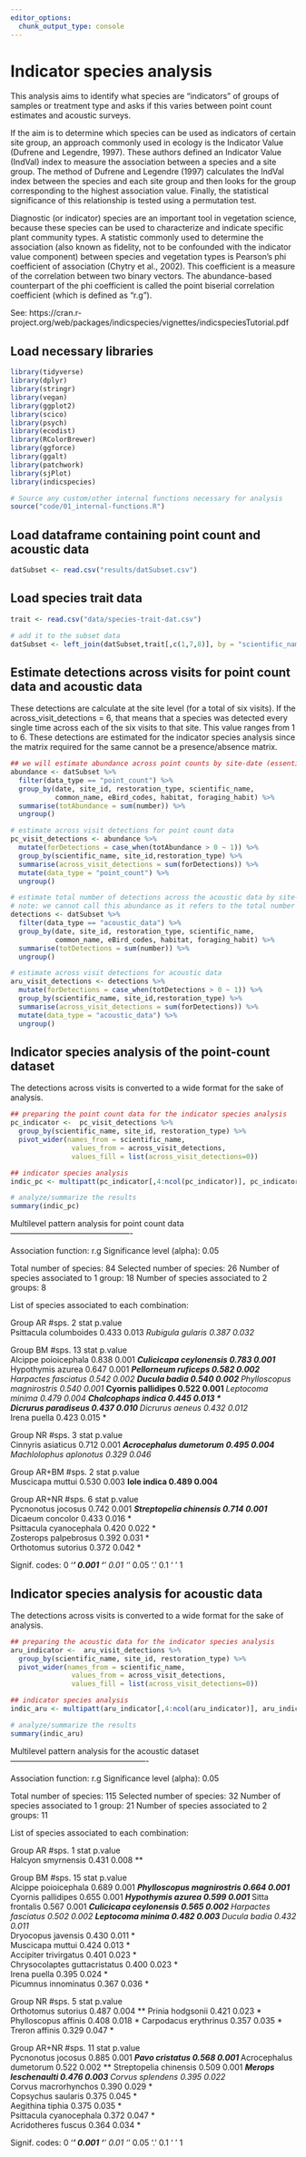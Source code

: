 ```yaml
---
editor_options: 
  chunk_output_type: console
---
```


# Indicator species analysis  

This analysis aims to identify what species are “indicators” of groups of samples or treatment type and asks if this varies between point count estimates and acoustic surveys. 

If the aim is to determine which species can be used as indicators of certain site group, an approach commonly used in ecology is the Indicator Value (Dufrene and Legendre, 1997). These authors defined an Indicator Value (IndVal) index to measure the association between a species and a site group. The method of Dufrene and Legendre (1997) calculates the IndVal index between the species and each site group and then looks for the group corresponding to the highest association value. Finally, the statistical significance of this relationship is tested using a permutation test.  

Diagnostic (or indicator) species are an important tool in vegetation science, because these species can be used to characterize and indicate specific plant community types. A statistic commonly used to determine the association (also known as fidelity, not to be confounded with the indicator value component) between species and vegetation types is Pearson’s phi coefficient of association
(Chytry et al., 2002). This coefficient is a measure of the correlation between two binary vectors. The abundance-based counterpart of the phi coefficient is called the point biserial correlation coefficient (which is defined as "r.g").  

See: https://cran.r-project.org/web/packages/indicspecies/vignettes/indicspeciesTutorial.pdf  

## Load necessary libraries
```r
library(tidyverse)
library(dplyr)
library(stringr)
library(vegan)
library(ggplot2)
library(scico)
library(psych)
library(ecodist)
library(RColorBrewer)
library(ggforce)
library(ggalt)
library(patchwork)
library(sjPlot)
library(indicspecies)

# Source any custom/other internal functions necessary for analysis
source("code/01_internal-functions.R")
```

## Load dataframe containing point count and acoustic data
```r
datSubset <- read.csv("results/datSubset.csv")
```

## Load species trait data
```r
trait <- read.csv("data/species-trait-dat.csv")

# add it to the subset data
datSubset <- left_join(datSubset,trait[,c(1,7,8)], by = "scientific_name")
```

## Estimate detections across visits for point count data and acoustic data  

These detections are calculate at the site level (for a total of six visits). If the across_visit_detections = 6, that means that a species was detected every single time across each of the six visits to that site. This value ranges from 1 to 6. These detections are estimated for the indicator species analysis since the matrix required for the same cannot be a presence/absence matrix.    
```r
## we will estimate abundance across point counts by site-date (essentially corresponding to visit)
abundance <- datSubset %>%
  filter(data_type == "point_count") %>%
  group_by(date, site_id, restoration_type, scientific_name,
           common_name, eBird_codes, habitat, foraging_habit) %>%
  summarise(totAbundance = sum(number)) %>%
  ungroup()

# estimate across visit detections for point count data
pc_visit_detections <- abundance %>%
  mutate(forDetections = case_when(totAbundance > 0 ~ 1)) %>%
  group_by(scientific_name, site_id,restoration_type) %>%
  summarise(across_visit_detections = sum(forDetections)) %>%
  mutate(data_type = "point_count") %>%
  ungroup()

# estimate total number of detections across the acoustic data by site-date (essentially corresponds to a visit)
# note: we cannot call this abundance as it refers to the total number of vocalizations across a 16-min period across all sites
detections <- datSubset %>%
  filter(data_type == "acoustic_data") %>%
  group_by(date, site_id, restoration_type, scientific_name,
           common_name, eBird_codes, habitat, foraging_habit) %>%
  summarise(totDetections = sum(number)) %>%
  ungroup()

# estimate across visit detections for acoustic data
aru_visit_detections <- detections %>%
  mutate(forDetections = case_when(totDetections > 0 ~ 1)) %>%
  group_by(scientific_name, site_id,restoration_type) %>%
  summarise(across_visit_detections = sum(forDetections)) %>%
  mutate(data_type = "acoustic_data") %>%
  ungroup()
```

## Indicator species analysis of the point-count dataset

The detections across visits is converted to a wide format for the sake of analysis.  
```r
## preparing the point count data for the indicator species analysis
pc_indicator <-  pc_visit_detections %>%
  group_by(scientific_name, site_id, restoration_type) %>%
  pivot_wider(names_from = scientific_name, 
               values_from = across_visit_detections, 
               values_fill = list(across_visit_detections=0))

## indicator species analysis
indic_pc <- multipatt(pc_indicator[,4:ncol(pc_indicator)], pc_indicator$restoration_type, func = "r.g", control = how(nperm=999))

# analyze/summarize the results
summary(indic_pc)
```

Multilevel pattern analysis for point count data
 ----------------------------------------------

 Association function: r.g
 Significance level (alpha): 0.05

 Total number of species: 84
 Selected number of species: 26 
 Number of species associated to 1 group: 18 
 Number of species associated to 2 groups: 8 

 List of species associated to each combination: 

 Group AR  #sps.  2 
                        stat p.value  
Psittacula columboides 0.433   0.013 *
Rubigula gularis       0.387   0.032 *

 Group BM  #sps.  13 
                           stat p.value    
Alcippe poioicephala      0.838   0.001 ***
Culicicapa ceylonensis    0.783   0.001 ***
Hypothymis azurea         0.647   0.001 ***
Pellorneum ruficeps       0.582   0.002 ** 
Harpactes fasciatus       0.542   0.002 ** 
Ducula badia              0.540   0.002 ** 
Phylloscopus magnirostris 0.540   0.001 ***
Cyornis pallidipes        0.522   0.001 ***
Leptocoma minima          0.479   0.004 ** 
Chalcophaps indica        0.445   0.013 *  
Dicrurus paradiseus       0.437   0.010 ** 
Dicrurus aeneus           0.432   0.012 *  
Irena puella              0.423   0.015 *  

 Group NR  #sps.  3 
                        stat p.value    
Cinnyris asiaticus     0.712   0.001 ***
Acrocephalus dumetorum 0.495   0.004 ** 
Machlolophus aplonotus 0.329   0.046 *  

 Group AR+BM  #sps.  2 
                  stat p.value   
Muscicapa muttui 0.530   0.003 **
Iole indica      0.489   0.004 **

 Group AR+NR  #sps.  6 
                         stat p.value    
Pycnonotus jocosus      0.742   0.001 ***
Streptopelia chinensis  0.714   0.001 ***
Dicaeum concolor        0.433   0.016 *  
Psittacula cyanocephala 0.420   0.022 *  
Zosterops palpebrosus   0.392   0.031 *  
Orthotomus sutorius     0.372   0.042 *  

Signif. codes:  0 ‘***’ 0.001 ‘**’ 0.01 ‘*’ 0.05 ‘.’ 0.1 ‘ ’ 1   

## Indicator species analysis for acoustic data  

The detections across visits is converted to a wide format for the sake of analysis.  
```r
## preparing the acoustic data for the indicator species analysis
aru_indicator <-  aru_visit_detections %>%
  group_by(scientific_name, site_id, restoration_type) %>%
  pivot_wider(names_from = scientific_name, 
               values_from = across_visit_detections, 
               values_fill = list(across_visit_detections=0))

## indicator species analysis
indic_aru <- multipatt(aru_indicator[,4:ncol(aru_indicator)], aru_indicator$restoration_type, func = "r.g", control = how(nperm=999))

# analyze/summarize the results
summary(indic_aru)
```

 Multilevel pattern analysis for the acoustic dataset
 ----------------------------------------------------

 Association function: r.g
 Significance level (alpha): 0.05

 Total number of species: 115
 Selected number of species: 32 
 Number of species associated to 1 group: 21 
 Number of species associated to 2 groups: 11 

 List of species associated to each combination: 

 Group AR  #sps.  1 
                    stat p.value   
Halcyon smyrnensis 0.431   0.008 **

 Group BM  #sps.  15 
                               stat p.value    
Alcippe poioicephala          0.689   0.001 ***
Phylloscopus magnirostris     0.664   0.001 ***
Cyornis pallidipes            0.655   0.001 ***
Hypothymis azurea             0.599   0.001 ***
Sitta frontalis               0.567   0.001 ***
Culicicapa ceylonensis        0.565   0.002 ** 
Harpactes fasciatus           0.502   0.002 ** 
Leptocoma minima              0.482   0.003 ** 
Ducula badia                  0.432   0.011 *  
Dryocopus javensis            0.430   0.011 *  
Muscicapa muttui              0.424   0.013 *  
Accipiter trivirgatus         0.401   0.023 *  
Chrysocolaptes guttacristatus 0.400   0.023 *  
Irena puella                  0.395   0.024 *  
Picumnus innominatus          0.367   0.036 *  

 Group NR  #sps.  5 
                       stat p.value   
Orthotomus sutorius   0.487   0.004 **
Prinia hodgsonii      0.421   0.023 * 
Phylloscopus affinis  0.408   0.018 * 
Carpodacus erythrinus 0.357   0.035 * 
Treron affinis        0.329   0.047 * 

 Group AR+NR  #sps.  11 
                         stat p.value    
Pycnonotus jocosus      0.885   0.001 ***
Pavo cristatus          0.568   0.001 ***
Acrocephalus dumetorum  0.522   0.002 ** 
Streptopelia chinensis  0.509   0.001 ***
Merops leschenaulti     0.476   0.003 ** 
Corvus splendens        0.395   0.022 *  
Corvus macrorhynchos    0.390   0.029 *  
Copsychus saularis      0.375   0.045 *  
Aegithina tiphia        0.375   0.035 *  
Psittacula cyanocephala 0.372   0.047 *  
Acridotheres fuscus     0.364   0.034 *  

Signif. codes:  0 ‘***’ 0.001 ‘**’ 0.01 ‘*’ 0.05 ‘.’ 0.1 ‘ ’ 1 

